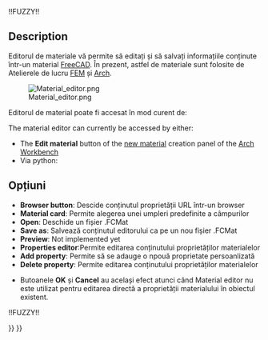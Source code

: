 <languages/>

!!FUZZY!!{{Docnav/ro
|[[FEM_MaterialMechanicalNonlinear|Nonlinear mechanical material]]
|[[FEM_ElementGeometry1D|Beam cross section]]
|[[FEM_Workbench|FEM]]
|IconL=FEM_MaterialMechanicalNonlinear.png
|IconC=Workbench_FEM.svg
|IconR=FEM_ElementGeometry1D.png
}}

{{VeryImportantMessage|THIS VERSION OF THE COMMAND IS OBSOLETE<br>
It was changed in {{VersionPlus|1.0}} and accesses [[Material_Edit|Material Edit]].}}

<div class="mw-translate-fuzzy">
{{GuiCommand/ro
|Name=FEM MaterialEditor
|Name/ro=Material editor
|MenuLocation=Model → Material → Material editor
|Workbenches=[[FEM_Workbench|FEM]], [[Arch_Workbench|Arch]]
|Shortcut=
|SeeAlso=[[FEM_tutorial|FEM tutorial]]
}}
</div>

==Description==

<div class="mw-translate-fuzzy">
Editorul de materiale vă permite să editați și să salvați informațiile conținute într-un material [[Material|FreeCAD]]. În prezent, astfel de materiale sunt folosite de Atelierele de lucru [[FEM Workbench|FEM]] și [[Arch Workbench|Arch]].
</div>

[[Image:Material editor.png]]

<span id="Usage"></span>
Editorul de material poate fi accesat în mod curent de: 

The material editor can currently be accessed by either:

<div class="mw-translate-fuzzy">
* The '''Edit material''' button of the [[Arch SetMaterial|new material]] creation panel of the [[Arch_Workbench/ro|Arch Workbench]]
* Via python:
</div>

<span id="Options"></span>
== Opțiuni ==

* '''Browser button''': Descide conținutul proprietății URL într-un browser
* '''Material card''':  Permite alegerea unei umpleri predefinite a câmpurilor
* '''Open''': Deschide un fișier .FCMat 
* '''Save as''': Salvează conținutul editorului ca pe un nou fișier .FCMat 
* '''Preview''':  Not implemented yet
* '''Properties editor''':Permite editarea conținutului proprietăților materialelor
* '''Add property''': Permite să se adauge o npouă proprietate persoanlizată
* '''Delete property''': Permite editarea conținutului proprietăților materialelor

<span id="Notes"></span>
{{Arch Tools navi/ro}}

* Butoanele '''OK''' și '''Cancel''' au același efect atunci când Material editor nu este utilizat pentru editarea directă a proprietății materialului  în obiectul existent.


!!FUZZY!!{{Docnav/ro
|[[FEM_MaterialMechanicalNonlinear|Nonlinear mechanical material]]
|[[FEM_ElementGeometry1D|Beam cross section]]
|[[FEM_Workbench|FEM]]
|IconL=FEM_MaterialMechanicalNonlinear.png
|IconC=Workbench_FEM.svg
|IconR=FEM_ElementGeometry1D.png
}}

{{FEM Tools navi{{#translation:}}}}
{{Userdocnavi{{#translation:}}}}